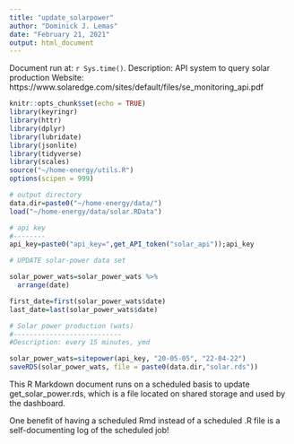 ```yaml
---
title: "update_solarpower"
author: "Dominick J. Lemas"
date: "February 21, 2021"
output: html_document
---
```


Document run at: `r Sys.time()`.
Description: API system to query solar production
Website: https://www.solaredge.com/sites/default/files/se_monitoring_api.pdf

```r
knitr::opts_chunk$set(echo = TRUE)
library(keyringr)
library(httr)
library(dplyr)
library(lubridate)
library(jsonlite)
library(tidyverse)
library(scales)
source("~/home-energy/utils.R")
options(scipen = 999)

# output directory
data.dir=paste0("~/home-energy/data/")
load("~/home-energy/data/solar.RData")

# api key
#--------
api_key=paste0("api_key=",get_API_token("solar_api"));api_key
```

```r

# UPDATE solar-power data set

solar_power_wats=solar_power_wats %>%
  arrange(date) 

first_date=first(solar_power_wats$date)
last_date=last(solar_power_wats$date)

# Solar power production (wats)
#---------------------------
#Description: every 15 minutes, ymd

solar_power_wats=sitepower(api_key, "20-05-05", "22-04-22")
saveRDS(solar_power_wats, file = paste0(data.dir,"solar.rds"))

```

This R Markdown document runs on a scheduled basis to update get_solar_power.rds, which is a file located on shared storage and used by the dashboard.

One benefit of having a scheduled Rmd instead of a scheduled .R file is a self-documenting log of the scheduled job!
   